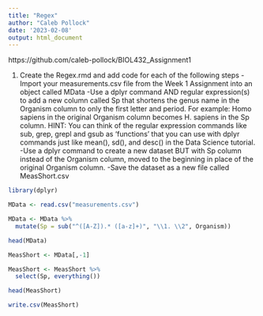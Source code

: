 ```yaml
---
title: "Regex"
author: "Caleb Pollock"
date: '2023-02-08'
output: html_document
---
```


https://github.com/caleb-pollock/BIOL432_Assignment1

1. Create the Regex.rmd and add code for each of the following steps
  -Import your measurements.csv file from the Week 1 Assignment into an object called MData
  -Use a dplyr command AND regular expression(s) to add a new column called Sp that shortens the genus name in the Organism column to only the first letter and period. For example: Homo sapiens in the original Organism column        becomes H. sapiens in the Sp column. HINT: You can think of the regular expression commands like sub, grep, grepl and gsub as 'functions' that you can use with dplyr commands just like mean(), sd(), and desc() in the Data        Science tutorial.
  -Use a dplyr command to create a new dataset BUT with Sp column instead of the Organism column, moved to the beginning in place of the original Organism column.
  -Save the dataset as a new file called MeasShort.csv
  
  
```r
library(dplyr)
```

  
```r
MData <- read.csv("measurements.csv")

MData <- MData %>%
  mutate(Sp = sub("^([A-Z]).* ([a-z]+)", "\\1. \\2", Organism))

head(MData)
```
```r
MeasShort <- MData[,-1]

MeasShort <- MeasShort %>%
  select(Sp, everything())

head(MeasShort)

write.csv(MeasShort)
```

